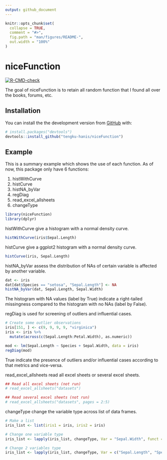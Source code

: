 ```yaml
---
output: github_document
---
```


<!-- README.md is generated from README.Rmd. Please edit that file -->

```r
knitr::opts_chunk$set(
  collapse = TRUE,
  comment = "#>",
  fig.path = "man/figures/README-",
  out.width = "100%"
)
```

# niceFunction

<!-- badges: start -->
[![R-CMD-check](https://github.com/tengku-hanis/niceFunction/workflows/R-CMD-check/badge.svg)](https://github.com/tengku-hanis/niceFunction/actions)
<!-- badges: end -->

The goal of niceFunction is to retain all random function that I found all over the books, forums, etc.

## Installation

You can install the the development version from [GitHub](https://github.com/) with:

``` r
# install.packages("devtools")
devtools::install_github("tengku-hanis/niceFunction")
```
## Example

This is a summary example which shows the use of each function. As of now, this package only have 6 functions:

1. histWithCurve
2. histCurve
3. histNA_byVar
4. regDiag
5. read_excel_allsheets
6. changeType

```r
library(niceFunction)
library(dplyr)
```

histWithCurve give a histogram with a normal density curve.
```r
histWithCurve(iris$Sepal.Length)
```

histCurve give a ggplot2 histogram with a normal density curve.
```r
histCurve(iris, Sepal.Length)
```

histNA_byVar assess the distribution of NAs of certain variable is affected by another variable.
```r
dat <- iris
dat[dat$Species == "setosa", "Sepal.Length"] <- NA
histNA_byVar(dat, Sepal.Length, Sepal.Width)
```
The histogram with NA values (label by True) indicate a right-tailed missingness compared to the histogram with no NAs (label by False).

regDiag is used for screening of outliers and influential cases.
```r
# Create some outlier observations
iris[151, ] <- c(9, 9, 9, 9, "virginica")
iris <- iris %>% 
  mutate(across(c(Sepal.Length:Petal.Width), as.numeric))

mod <- lm(Sepal.Length ~ Species + Sepal.Width, data = iris)
regDiag(mod)
```
True indicate the presence of outliers and/or influential cases according to that metrics and vice-versa.

read_excel_allsheets read all excel sheets or several excel sheets.
```r
## Read all excel sheets (not run)
# read_excel_allsheets("datasets")

## Read several excel sheets (not run)
# read_excel_allsheets("datasets", pages = 2:5)
```

changeType change the variable type across list of data frames.
```r
# Make a list
iris_list <- list(iris1 = iris, iris2 = iris)

# Change one variable type
iris_list <- lapply(iris_list, changeType, Var = "Sepal.Width", funct = "as.character")

# Change 2 variables type
iris_list <- lapply(iris_list, changeType, Var = c("Sepal.Length", "Species"), funct = "as.character")
```


